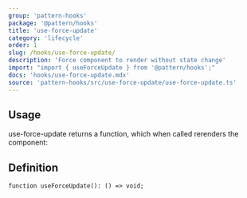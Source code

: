 ```yaml
---
group: 'pattern-hooks'
package: '@pattern/hooks'
title: 'use-force-update'
category: 'lifecycle'
order: 1
slug: /hooks/use-force-update/
description: 'Force component to render without state change'
import: "import { useForceUpdate } from '@pattern/hooks';"
docs: 'hooks/use-force-update.mdx'
source: 'pattern-hooks/src/use-force-update/use-force-update.ts'
---
```



## Usage

use-force-update returns a function, which when called rerenders the component:

<Demo data={HooksDemos.useForceUpdateDemo} />

## Definition

```tsx
function useForceUpdate(): () => void;
```
